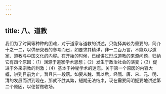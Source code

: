 ```yaml
---
---
---
```

title: 八、道教
---




我们为了时间等种种的困难，对于道家与道教的讲述，只能择其较为重要的，简介十之一二，以供研究者的参考而已，如要求其精详，非一二百万言，不能以尽道家、道教与中国文化的内容。在开始的时候，已经讲过形成道教的来源问题，归纳它有四个原因：（1）渊源于道家学术思想；（2）发生于政治社会的演变；（3）促进于外来宗教的刺激；（4）基本于神秘学术的迷恋。关于第一个原因的内容大概，讲到目前为止，暂且告一段落。如要从魏、晋以后，经隋、唐、宋、元、明、清的发展而讲到现在，那就不胜其繁，短期无法结束，现在需要简明扼要地讲述第二个原因，以便暂做收场。